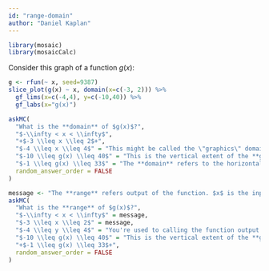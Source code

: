 ```yaml
---
id: "range-domain"
author: "Daniel Kaplan"
---
```



```r

library(mosaic)
library(mosaicCalc)
```

Consider this graph of a function $g(x)$:

```r
g <- rfun(~ x, seed=9387)
slice_plot(g(x) ~ x, domain(x=c(-3, 2))) %>%
  gf_lims(x=c(-4,4), y=c(-10,40)) %>%
  gf_labs(x="g(x)")

```

```r
askMC(
  "What is the **domain** of $g(x)$?",
  "$-\\infty < x < \\infty$",
  "+$-3 \\leq x \\leq 2$+",
  "$-4 \\leq x \\leq 4$" = "This might be called the \"graphics\" domain, yet the function graph does not extend over that whole interval.",
  "$-10 \\leq g(x) \\leq 40$" = "This is the vertical extent of the **graphics frame**.",
  "$-1 \\leq g(x) \\leq 33$" = "The **domain** refers to the horizontal axis.",
  random_answer_order = FALSE
)
```

```r
message <- "The **range** refers output of the function. $x$ is the input."
askMC(
  "What is the **range** of $g(x)$?",
  "$-\\infty < x < \\infty$" = message,
  "$-3 \\leq x \\leq 2$" = message,
  "$-4 \\leq y \\leq 4$" = "You're used to calling the function output $y$, but that is  a bad habit. Break it!",
  "$-10 \\leq g(x) \\leq 40$" = "This is the vertical extent of the **graphics frame**.",
  "+$-1 \\leq g(x) \\leq 33$+",
  random_answer_order = FALSE
)
```
